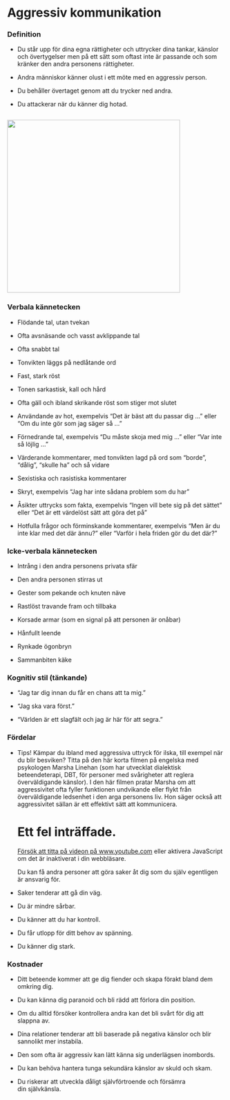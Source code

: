 # Aggressiv kommunikation

### Definition

-   Du står upp för dina egna rättigheter och uttrycker dina tankar,
    känslor och övertygelser men på ett sätt som oftast inte är passande
    och som kränker den andra personens rättigheter.

-   Andra människor känner olust i ett möte med en aggressiv person.

-   Du behåller övertaget genom att du trycker ned andra.

-   Du attackerar när du känner dig hotad.

![](/sites/respekt/media/image/canvas-aggressiv-slinga-X.svg){style="width: 400px; height: 400px; margin: 1em 0px 0px;"}

### Verbala kännetecken

-   Flödande tal, utan tvekan

-   Ofta avsnäsande och vasst avklippande tal

-   Ofta snabbt tal

-   Tonvikten läggs på nedlåtande ord

-   Fast, stark röst

-   Tonen sarkastisk, kall och hård

-   Ofta gäll och ibland skrikande röst som stiger mot slutet

-   Användande av hot, exempelvis "Det är bäst att du passar dig ..."
    eller "Om du inte gör som jag säger så ..."

-   Förnedrande tal, exempelvis "Du måste skoja med mig ..." eller "Var
    inte så löjlig ..."

-   Värderande kommentarer, med tonvikten lagd på ord som "borde",
    "dålig", "skulle ha" och så vidare

-   Sexistiska och rasistiska kommentarer

-   Skryt, exempelvis "Jag har inte sådana problem som du har"

-   Åsikter uttrycks som fakta, exempelvis "Ingen vill bete sig på det
    sättet" eller "Det är ett värdelöst sätt att göra det på"

-   Hotfulla frågor och förminskande kommentarer, exempelvis "Men är du
    inte klar med det där ännu?" eller "Varför i hela friden gör du det
    där?"

### Icke-verbala kännetecken

-   Intrång i den andra personens privata sfär

-   Den andra personen stirras ut

-   Gester som pekande och knuten näve

-   Rastlöst travande fram och tillbaka

-   Korsade armar (som en signal på att personen är onåbar)

-   Hånfullt leende

-   Rynkade ögonbryn

-   Sammanbiten käke

### Kognitiv stil (tänkande)

-   "Jag tar dig innan du får en chans att ta mig."

-   "Jag ska vara först."

-   "Världen är ett slagfält och jag är här för att segra."

### Fördelar

-   [Tips!]{.rlabel} Kämpar du ibland med aggressiva uttryck för ilska,
    till exempel när du blir besviken? Titta på den här korta filmen på
    engelska med psykologen Marsha Linehan (som har utvecklat dialektisk
    beteendeterapi, DBT, för personer med svårigheter att reglera
    överväldigande känslor). I den här filmen pratar Marsha om att
    aggressivitet ofta fyller funktionen undvikande eller flykt från
    överväldigande ledsenhet i den arga personens liv. Hon säger också
    att aggressivitet sällan är ett effektivt sätt att kommunicera. 

    ::: iframe
    ::: {#player}
    :::

    ::: player-unavailable
    # Ett fel inträffade. {#ett-fel-inträffade. .message}

    ::: submessage
    [Försök att titta på videon på
    www.youtube.com](https://www.youtube.com/watch?v=xFiMTXn5An4){target="_blank"}
    eller aktivera JavaScript om det är inaktiverat i din webbläsare.
    :::
    :::
    :::

    Du kan få andra personer att göra saker åt dig som du själv
    egentligen är ansvarig för.

-   Saker tenderar att gå din väg.

-   Du är mindre sårbar.

-   Du känner att du har kontroll.

-   Du får utlopp för ditt behov av spänning.

-   Du känner dig stark.

### Kostnader

-   Ditt beteende kommer att ge dig fiender och skapa förakt bland dem
    omkring dig.

-   Du kan känna dig paranoid och bli rädd att förlora din position.

-   Om du alltid försöker kontrollera andra kan det bli svårt för dig
    att slappna av.

-   Dina relationer tenderar att bli baserade på negativa känslor och
    blir sannolikt mer instabila.

-   Den som ofta är aggressiv kan lätt känna sig underlägsen inombords.

-   Du kan behöva hantera tunga sekundära känslor av skuld och skam.

-   Du riskerar att utveckla dåligt självförtroende och försämra
    din självkänsla.
